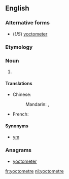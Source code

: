 ==English==

===Alternative forms===
* (''US'') [[yoctometer]]

===Etymology===
{{prefix|yocto|metre|lang=en}}

===Noun===
{{en-noun}}

# {{SI-unit|yocto|metre|length}}

====Translations====
{{trans-top|SI unit of length}}
* Chinese:
*: Mandarin: {{t|cmn|Simplified Chinese|tr= 攸米 |sc=Hani}}, {{t|cmn| 攸米 |sc=Hani}}
* French: {{t+|fr|yoctomètre|m}}
{{trans-mid}}
{{trans-bottom}}

====Synonyms====
* [[ym]]

===Anagrams===
* [[yoctometer#English|yoctometer]]

[[fr:yoctometre]]
[[nl:yoctometre]]